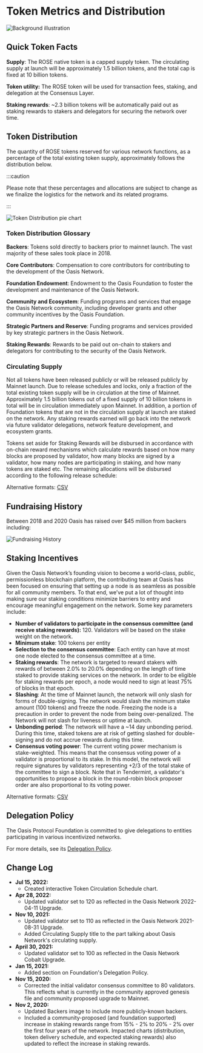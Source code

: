 
# Token Metrics and Distribution

![Background illustration](images/metrics-background.png)

## Quick Token Facts

**Supply**:  The ROSE native token is a capped supply token. The circulating supply at launch will be approximately 1.5 billion tokens, and the total cap is fixed at 10 billion tokens.

**Token utility:** The ROSE token will be used for transaction fees, staking, and delegation at the Consensus Layer.

**Staking rewards**: \~2.3 billion tokens will be automatically paid out as staking rewards to stakers and delegators for securing the network over time.

## Token Distribution

The quantity of ROSE tokens reserved for various network functions, as a percentage of the total existing token supply, approximately follows the distribution below.

:::caution

Please note that these percentages and allocations are subject to change as we finalize the logistics for the network and its related programs.

:::

![Token Distribution pie chart](images/Token_Distribution.png)

### Token Distribution Glossary

**Backers**: Tokens sold directly to backers prior to mainnet launch. The vast majority of these sales took place in 2018.

**Core Contributors**: Compensation to core contributors for contributing to the development of the Oasis Network.

**Foundation Endowment**: Endowment to the Oasis Foundation to foster the development and maintenance of the Oasis Network.

**Community and Ecosystem**: Funding programs and services that engage the Oasis Network community, including developer grants and other community incentives by the Oasis Foundation.

**Strategic Partners and Reserve**: Funding programs and services provided by key strategic partners in the Oasis Network.

**Staking Rewards**: Rewards to be paid out on-chain to stakers and delegators for contributing to the security of the Oasis Network.

### Circulating Supply

Not all tokens have been released publicly or will be released publicly by Mainnet launch. Due to release schedules and locks, only a fraction of the total existing token supply will be in circulation at the time of Mainnet. Approximately 1.5 billion tokens out of a fixed supply of 10 billion tokens in total will be in circulation immediately upon Mainnet. In addition, a portion of Foundation tokens that are not in the circulation supply at launch are staked on the network. Any staking rewards earned will go back into the network via future validator delegations, network feature development, and ecosystem grants.

Tokens set aside for Staking Rewards will be disbursed in accordance with on-chain reward mechanisms which calculate rewards based on how many blocks are proposed by validator, how many blocks are signed by a
validator, how many nodes are participating in staking, and how many tokens are staked etc.
The remaining allocations will be disbursed according to the following release schedule:

<TokenDistributionChart />

Alternative formats: [CSV](./token_distribution/data.csv)

## Fundraising History

Between 2018 and 2020 Oasis has raised over $45 million from backers including:

![Fundraising History](images/backers.png)

## Staking Incentives

Given the Oasis Network’s founding vision to become a world-class, public, permissionless blockchain platform, the contributing team at Oasis has been focused on ensuring that setting up a node is as seamless as possible for all community members. To that end, we’ve put a lot of thought into making sure our staking conditions minimize barriers to entry and encourage meaningful engagement on the network. Some key parameters include:

* **Number of validators to participate in the consensus committee (and receive staking rewards):** 120. Validators will be based on the stake weight on the network.
* **Minimum stake**: 100 tokens per entity
* **Selection to the consensus committee**: Each entity can have at most one node elected to the consensus committee at a time.
* **Staking rewards**: The network is targeted to reward stakers with rewards of between 2.0% to 20.0% depending on the length of time staked to provide staking services on the network.  In order to be eligible for staking rewards per epoch, a node would need to sign at least 75% of blocks in that epoch.
* **Slashing**: At the time of Mainnet launch, the network will only slash for forms of double-signing. The network would slash the minimum stake amount (100 tokens) and freeze the node. Freezing the node is a precaution in order to prevent the node from being over-penalized. The Network will not slash for liveness or uptime at launch.
* **Unbonding period**: The network will have a \~14 day unbonding period. During this time, staked tokens are at risk of getting slashed for double-signing and do not accrue rewards during this time.
* **Consensus voting power**: The current voting power mechanism is stake-weighted. This means that the consensus voting power of a validator is proportional to its stake. In this model, the network will require signatures by validators representing +2/3 of the total stake of the committee to sign a block. Note that in Tendermint, a validator's opportunities to propose a block in the round-robin block proposer order are also proportional to its voting power.

<StakingRewardsChart />

Alternative formats: [CSV](./staking_rewards/data.csv)

## Delegation Policy

The Oasis Protocol Foundation is committed to give delegations to entities participating in various incentivized networks.

For more details, see its [Delegation Policy](/general/foundation/delegation-policy).

## Change Log

* **Jul 15, 2022:**
  * Created interactive Token Circulation Schedule chart.
* **Apr 28, 2022:**
  * Updated validator set to 120 as reflected in the Oasis Network 2022-04-11 Upgrade.
* **Nov 10, 2021:**
  * Updated validator set to 110 as reflected in the Oasis Network 2021-08-31 Upgrade.
  * Added Circulating Supply title to the part talking about Oasis Network's circulating supply.
* **April 30, 2021:**
  * Updated validator set to 100 as reflected in the Oasis Network Cobalt Upgrade.
* **Jan 15, 2021:**
  * Added section on Foundation's Delegation Policy.
* **Nov 15, 2020:**
  * Corrected the initial validator consensus committee to 80 validators. This reflects what is currently in the community approved genesis file and community proposed upgrade to Mainnet.
* **Nov 2, 2020:**
  * Updated Backers image to include more publicly-known backers.
  * Included a community-proposed (and foundation supported) increase in staking rewards range from 15% - 2% to 20% - 2% over the first four years of the network. Impacted charts (distribution, token delivery schedule, and expected staking rewards) also updated to reflect the increase in staking rewards.
